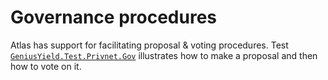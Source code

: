 # Governance procedures

Atlas has support for facilitating proposal & voting procedures. Test [`GeniusYield.Test.Privnet.Gov`](https://github.com/geniusyield/atlas/blob/main/tests-privnet/GeniusYield/Test/Privnet/Gov.hs) illustrates how to make a proposal and then how to vote on it.